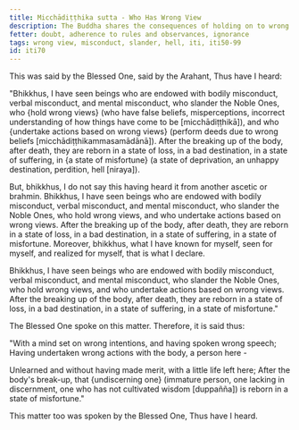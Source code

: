 ```yaml
---
title: Micchādiṭṭhika sutta - Who Has Wrong View
description: The Buddha shares the consequences of holding on to wrong views and acting upon them based on his direct knowledge.
fetter: doubt, adherence to rules and observances, ignorance
tags: wrong view, misconduct, slander, hell, iti, iti50-99
id: iti70
---
```


This was said by the Blessed One, said by the Arahant, Thus have I heard:

"Bhikkhus, I have seen beings who are endowed with bodily misconduct, verbal misconduct, and mental misconduct, who slander the Noble Ones, who \{hold wrong views} (who have false beliefs, misperceptions, incorrect understanding of how things have come to be [micchādiṭṭhikā]), and who \{undertake actions based on wrong views} (perform deeds due to wrong beliefs [micchādiṭṭhikammasamādānā]). After the breaking up of the body, after death, they are reborn in a state of loss, in a bad destination, in a state of suffering, in \{a state of misfortune} (a state of deprivation, an unhappy destination, perdition, hell [niraya]).

But, bhikkhus, I do not say this having heard it from another ascetic or brahmin. Bhikkhus, I have seen beings who are endowed with bodily misconduct, verbal misconduct, and mental misconduct, who slander the Noble Ones, who hold wrong views, and who undertake actions based on wrong views. After the breaking up of the body, after death, they are reborn in a state of loss, in a bad destination, in a state of suffering, in a state of misfortune. Moreover, bhikkhus, what I have known for myself, seen for myself, and realized for myself, that is what I declare.

Bhikkhus, I have seen beings who are endowed with bodily misconduct, verbal misconduct, and mental misconduct, who slander the Noble Ones, who hold wrong views, and who undertake actions based on wrong views. After the breaking up of the body, after death, they are reborn in a state of loss, in a bad destination, in a state of suffering, in a state of misfortune."

The Blessed One spoke on this matter. Therefore, it is said thus:

"With a mind set on wrong intentions,
and having spoken wrong speech;
Having undertaken wrong actions with the body,
a person here -

Unlearned and without having made merit,
with a little life left here;
After the body's break-up,
that \{undiscerning one} (immature person, one lacking in discernment, one who has not cultivated wisdom [duppañña]) is reborn in a state of misfortune."

This matter too was spoken by the Blessed One, Thus have I heard.